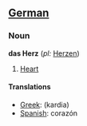 ==[[German]]==
===Noun===
'''das Herz''' (''pl:'' [[Herzen]])

#[[Heart]]

====Translations====

*[[Greek]]: (kardia)
*[[Spanish]]: coraz&oacute;n